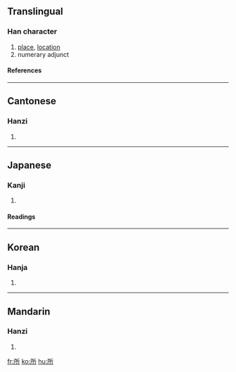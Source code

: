 ==Translingual==
{{Han stroke|[[Image:所-order.gif]]}}
===Han character===
{{Han char|rn=63|rad=戶|as=04|sn=8|four=7222<sub>1</sub>|canj=竹尸竹一中 (HSHML)}}
# [[place]], [[location]]
# numerary adjunct
====References====
{{Han ref|kx=0415.160|dkj=11715|dj=0760.020|hdz=32259.010|uh=6240|ud=25152|bh=A9D2|bd=43474}}
----

==Cantonese==
===Hanzi===
{{yue-hanzi|jyut=|y=so2}}
# {{defn|Cantonese}}
----
==Japanese==
===Kanji===
{{ja-kanji|grade=3|rs=戶04}}
# {{defn|Japanese}} 
====Readings====
{{ja-readings|on=[[しょ]] (sho), [[そ]] (so)|kun=[[ところ]] (tokoro)}}
----
==Korean==
===Hanja===
{{ko-hanja|hangeul=소|eumhun=바|rv=so|mr=so|y=so}}
# {{defn|Korean}}
----
==Mandarin==
===Hanzi===
{{cmn-hanzi|pin=[[biàn]] (bian4), [[piān]] (pian1), [[suǒ]] (suo3)|wg=pien<sup>4</sup>, p'ien<sup>1</sup>, so<sup>3</sup>}}
# {{defn|Mandarin}}

[[fr:所]]
[[ko:所]]
[[hu:所]]